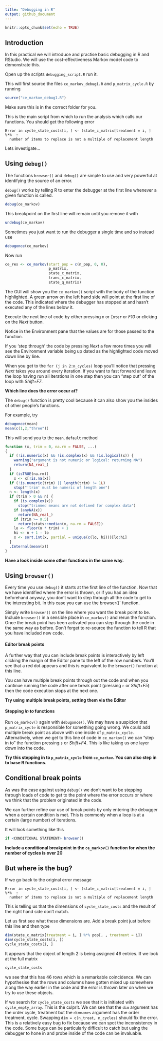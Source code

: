 ```yaml
---
title: "Debugging in R"
output: github_document
---
```


```r
knitr::opts_chunk$set(echo = TRUE)
```

## Introduction

In this practical we will introduce and practise basic debugging in R and RStudio.
We will use the cost-effectiveness Markov model code to demonstrate this.


Open up the scripts `debugging_script.R` run it.

This will first source the files `ce_markov_debug1.R` and `p_matrix_cycle.R` by running

```r
source("ce_markov_debug1.R")
```

Make sure this is in the correct folder for you.

This is the main script from which to run the analysis which calls our functions.
You should get the following error

```
Error in cycle_state_costs[i, ] <- (state_c_matrix[treatment = i, ] %*%  : 
  number of items to replace is not a multiple of replacement length
```

Lets investigate...

## Using `debug()`

The functions `browser()` and `debug()` are simple to use and very powerful at identifying the source of an error.

`debug()` works by telling R to enter the debugger at the first line whenever a given function is called.

```r
debug(ce_markov)
```

This breakpoint on the first line will remain until you remove it with
 
```r
undebug(ce_markov)
```

Sometimes you just want to run the debugger a single time and so instead use

```r
debugonce(ce_markov)
```

Now run

```r
ce_res <- ce_markov(start_pop = c(n_pop, 0, 0),
                    p_matrix,
                    state_c_matrix,
                    trans_c_matrix,
                    state_q_matrix)
```

The GUI will show you the `ce_markov()` script with the body of the function highlighted.
A green arrow on the left hand side will point at the first line of the code. This indicated where the debugger has stopped at and hasn't executed any of the lines below it.

Execute the next line of code by either pressing `n` or `Enter` or _F10_ or clicking on the _Next_ button.

Notice in the Environment pane that the values are for those passed to the function.

If you 'step through' the code by pressing _Next_ a few more times you will see the Environment variable being up dated as the highlighted code moved down line by line.

When you get to the `for (j in 2:n_cycles)` loop you'll notice that pressing _Next_ takes you around every iteration. If you want to fast forward and leave the loop having run all iterations in one step then you can "step out" of the loop with _Shift+F7_.

__Which line does the error occur at?__

The `debug()` function is pretty cool because it can also show you the insides of other people's functions.

For example, try

```r
debugonce(mean)
mean(c(1,2,"three"))
```

This will send you to the `mean.default` method

```r
function (x, trim = 0, na.rm = FALSE, ...) 
{
  if (!is.numeric(x) && !is.complex(x) && !is.logical(x)) {
    warning("argument is not numeric or logical: returning NA")
    return(NA_real_)
  }
  if (isTRUE(na.rm)) 
    x <- x[!is.na(x)]
  if (!is.numeric(trim) || length(trim) != 1L) 
    stop("'trim' must be numeric of length one")
  n <- length(x)
  if (trim > 0 && n) {
    if (is.complex(x)) 
      stop("trimmed means are not defined for complex data")
    if (anyNA(x)) 
      return(NA_real_)
    if (trim >= 0.5) 
      return(stats::median(x, na.rm = FALSE))
    lo <- floor(n * trim) + 1
    hi <- n + 1 - lo
    x <- sort.int(x, partial = unique(c(lo, hi)))[lo:hi]
  }
  .Internal(mean(x))
}
```

__Have a look inside some other functions in the same way.__


## Using `browser()`

Every time you use `debug()` it starts at the first line of the function.
Now that we have identified where the error is thrown, or if you had an idea beforehand anyway, you don't want to step through all the code to get to the interesting bit.
In this case you can use the browser()` function.

Simply write `browser()` on the line where you want the break point to be.
Include `browser()` in a sensible place in `ce_markov()` and rerun the function.
Once the break point has been activated you can step through the code in the same way as before.
Don't forget to re-source the function to tell R that you have included new code.

#### Editor break points

A further way that you can include break points is interactively by left clicking the margin of the Editor pane to the left of the row numbers. You'll see that a red dot appears and this is equivalent to the `browser()` function at this line.

You can have multiple break points through out the code and when you continue running the code after one break point (pressing `c` or _Shift+F5_) then the code execution stops at the next one.

__Try using multiple break points, setting them via the Editor__


#### Stepping _in to_ functions

Run `ce_markov()` again with `debugonce()`. We may have a suspicion that `p_matrix_cycle` is responsible for something going wrong. We could add multiple break point as above with one inside of `p_matrix_cycle`. Alternatively, when we get to this line of code in `ce_markov()` we can "step in to" the function pressing `s` or _Shift+F4_.
This is like taking us one layer down into the code.

__Try this stepping in to `p_matrix_cycle` from `ce_markov`. You can also step in to base R functions.__

## Conditional break points

As was the case against using `debug()` we don't want to be stepping through loads of code to get to the point where the error occurs or where we think that the problem originated in the code.

We can further refine our use of break points by only entering the debugger when a certain condition is met. This is commonly when a loop is at a certain (large number) of iterations. 

It will look something like this

```r
if <CONDITIONAL STATEMENT> browser()
```

__Include a conditional breakpoint in the `ce_markov()` function for when the number of cycles is over 20__



## But where is the bug?

If we go back to the original error message

```
Error in cycle_state_costs[i, ] <- (state_c_matrix[treatment = i, ] %*%  : 
  number of items to replace is not a multiple of replacement length
```

This is telling us that the dimensions of `cycle_state_costs` and the result of the right hand side don't match.

Let us first see what these dimensions are. Add a break point just before this line and then type

```r
dim(state_c_matrix[treatment = i, ] %*% pop[, , treatment = i])
dim(cycle_state_costs[i, ])
cycle_state_costs[i, ]
```

It appears that the object of length 2 is being assigned 46 entries.
If we look at the full matrix

```r
cycle_state_costs
```

we see that this has 46 rows which is a remarkable coincidence.
We can hypothesise that the rows and columns have gotten mixed up somewhere along the way earlier in the code and the error is thrown later on when we try to use these objects.

If we search for `cycle_state_costs` we see that it is initiated with `cycle_empty_array`.
This is the culprit. We can see that the `dim` argument has the order cycle, treatment but the `dimnames` argument has the order treatment, cycle.
Swapping `dim = c(n_treat, n_cycles)` should fix the error.
This is a relatively easy bug to fix because we can spot the inconsistency in the code. Some bugs can be particularly difficult to catch but using the debugger to hone in and probe inside of the code can be invaluable.



